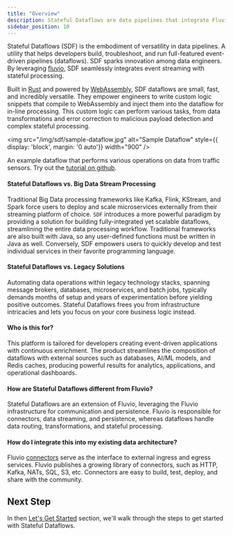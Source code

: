 ```yaml
---
title: "Overview"
description: Stateful Dataflows are data pipelines that integrate Fluvio event streaming with stateful processing to automate real-time data analytics at scale.
sidebar_position: 10
---
```


Stateful Dataflows (SDF) is the embodiment of versatility in data pipelines. A utility that helps developers build, troubleshoot, and run full-featured event-driven pipelines (dataflows). SDF sparks innovation among data engineers. By leveraging [fluvio], SDF seamlessly integrates event streaming with stateful processing.

Built in [Rust] and powered by [WebAssembly], SDF dataflows are small, fast, and incredibly versatile. They empower engineers to write custom logic snippets that compile to WebAssembly and inject them into the dataflow for in-line processing. This custom logic can perform various tasks, from data transformations and error correction to malicious payload detection and complex stateful processing.

<img src="/img/sdf/sample-dataflow.jpg" alt="Sample Dataflow" style={{ display: 'block', margin: '0 auto'}} width="900" />

An example dataflow that performs various operations on data from traffic sensors. Try out the [tutorial on github].

#### Stateful Dataflows vs. Big Data Stream Processing

Traditional Big Data processing frameworks like Kafka, Flink, KStream, and Spark force users to deploy and scale microservices externally from their streaming platform of choice. `SDF` introduces a more powerful paradigm by providing a solution for building fully-integrated yet scalable dataflows, streamlining the entire data processing workflow. Traditional frameworks are also built with Java, so any user-defined functions must be written in Java as well. Conversely, SDF empowers users to quickly develop and test individual services in their favorite programming language.

#### Stateful Dataflows vs. Legacy Solutions

Automating data operations within legacy technology stacks, spanning message brokers, databases, microservices, and batch jobs, typically demands months of setup and years of experimentation before yielding positive outcomes. Stateful Dataflows frees you from infrastructure intricacies and lets you focus on your core business logic instead.


#### Who is this for?

This platform is tailored for developers creating event-driven applications with continuous enrichment. The product streamlines the composition of dataflows with external sources such as databases, AI/ML models, and Redis caches, producing powerful results for analytics, applications, and operational dashboards.


#### How are Stateful Dataflows different from Fluvio?

Stateful Dataflows are an extension of Fluvio, leveraging the Fluvio infrastructure for communication and persistence. Fluvio is responsible for connectors, data streaming, and persistence, whereas dataflows handle data routing, transformations, and stateful processing.


#### How do I integrate this into my existing data architecture?

Fluvio [connectors] serve as the interface to external ingress and egress services. Fluvio publishes a growing library of connectors, such as HTTP, Kafka, NATs, SQL, S3, etc. Connectors are easy to build, test, deploy, and share with the community.



## Next Step

In then [Let's Get Started] section, we'll walk through the steps to get started with Stateful Dataflows.


[SDF (Stateful Dataflows) CLI]: cli/
[Rust]: https://www.rust-lang.org/
[WebAssembly]: https://webassembly.org/
[next section]: quickstart.mdx
[Let's Get Started]: quickstart.mdx
[connectors]: /docs/connectors/overview
[Hub]: /docs/hub/overview
[fluvio]: /docs/fluvio/quickstart
[tutorial on github]: https://github.com/infinyon/stateful-dataflows-examples/tree/main/dataflows-inline/car-processing